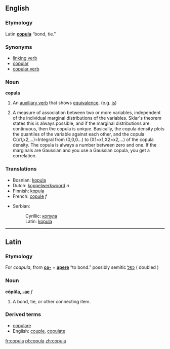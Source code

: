 ==English==

===Etymology===
Latin '''[[#Latin|copula]]''' “bond, tie.”

===Synonyms===
*[[linking verb]]
*[[copular]]
*[[copular verb]]

===Noun===
'''copula'''

# {{grammar}} An [[auxiliary verb]] that shows [[equivalence]].  (e.g. [[is]])
# {{statistics}} A measure of association between two or more variables, independent of the individual marginal distributions of the variables.  Sklar's theorem states this is always possible, and if the marginal distributions are continuous, then the copula is unique.  Basically, the copula density plots the quantiles of the variable against each other, and the copula C(x1,x2,...)=Integral from (0,0,0...) to (X1=x1,X2=x2,...) of the copula density.  The copula is always a number between zero and one.  If the marginals are Gaussian and you use a Gaussian copula, you get a correlation. 

===Translations===
{{top}}
*Bosnian: [[kopula#Bosnian|kopula]] {{f}}
*Dutch: [[koppelwerkwoord]] ''n''
*Finnish: [[kopula]]
*French: [[copule]] ''f''
{{mid}}
*Serbian:
*:Cyrillic: [[копула#Serbian|копула]] {{m}}
*:Latin: [[kopula#Serbian|kopula]] {{m}}
{{bottom}}

----
==Latin==
===Etymology===
For ''coapula'', from '''[[co-]]''' + '''[[apere]]''' “to bond.” 
possibly semitic [[כפל]] ( doubled )

===Noun===
'''cōpŭl[[Wiktionary Appendix:Latin first declension|a, -ae]]''' ''f''
# A bond, tie, or other connecting item.

===Derived terms===
* [[copulare]]
* English: [[couple]], [[copulate]]

[[fr:copula]]
[[pl:copula]]
[[zh:copula]]